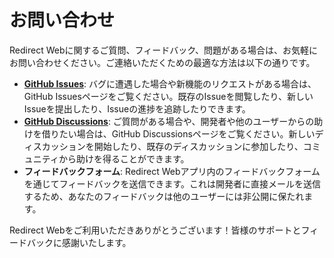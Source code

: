 # お問い合わせ

Redirect Webに関するご質問、フィードバック、問題がある場合は、お気軽にお問い合わせください。ご連絡いただくための最適な方法は以下の通りです。

- **[GitHub Issues](https://github.com/mshibanami/RedirectWeb/issues)**: バグに遭遇した場合や新機能のリクエストがある場合は、GitHub Issuesページをご覧ください。既存のIssueを閲覧したり、新しいIssueを提出したり、Issueの進捗を追跡したりできます。
- **[GitHub Discussions](https://github.com/mshibanami/RedirectWeb/discussions)**: ご質問がある場合や、開発者や他のユーザーからの助けを借りたい場合は、GitHub Discussionsページをご覧ください。新しいディスカッションを開始したり、既存のディスカッションに参加したり、コミュニティから助けを得ることができます。
- **フィードバックフォーム**: Redirect Webアプリ内のフィードバックフォームを通じてフィードバックを送信できます。これは開発者に直接メールを送信するため、あなたのフィードバックは他のユーザーには非公開に保たれます。

Redirect Webをご利用いただきありがとうございます！皆様のサポートとフィードバックに感謝いたします。
